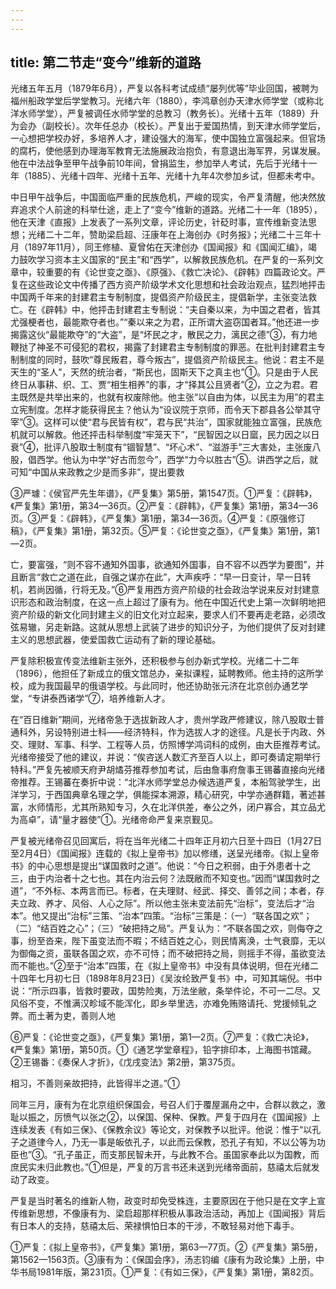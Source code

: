 ```yaml
---
---
---
```

title: 第二节走“变今”维新的道路
---



光绪五年五月（1879年6月），严复以各科考试成绩“屡列优等”毕业回国，被聘为福州船政学堂后学堂教习。光绪六年（1880），李鸿章创办天津水师学堂（或称北洋水师学堂），严复被调任水师学堂的总教习（教务长）。光绪十五年（1889）升为会办（副校长）。次年任总办（校长）。严复出于爱国热情，到天津水师学堂后，一心想把学校办好，多培养人才，建设强大的海军，使中国独立富强起来。但官场的腐朽，使他感到办理海军教育无法施展政治抱负，有意退出海军界，另谋发展。他在中法战争至甲午战争前10年间，曾捐监生，参加举人考试，先后于光绪十一年（1885）、光绪十四年、光绪十五年、光绪十九年4次参加乡试，但都未考中。

中日甲午战争后，中国面临严重的民族危机，严峻的现实，令严复清醒，他决然放弃追求个人前途的科举仕途，走上了“变今”维新的道路。光绪二十一年（1895），他在天津《直报》上发表了一系列文章，评论历史，针砭时事，宣传维新变法思想；光绪二十二年，赞助梁启超、汪康年在上海创办《时务报》；光绪二十三年十月（1897年11月），同王修植、夏曾佑在天津创办《国闻报》和《国闻汇编》，竭力鼓吹学习资本主义国家的“民主”和“西学”，以解救民族危机。在严复的一系列文章中，较重要的有《论世变之亟》、《原强》、《救亡决论》、《辟韩》四篇政论文。严复在这些政论文中传播了西方资产阶级学术文化思想和社会政治观点，猛烈地抨击中国两千年来的封建君主专制制度，提倡资产阶级民主，提倡新学，主张变法救亡。在《辟韩》中，他抨击封建君主专制说：“夫自秦以来，为中国之君者，皆其尤强梗者也，最能欺夺者也。”“秦以来之为君，正所谓大盗窃国者耳。”他还进一步揭露这伙“最能欺夺”的“大盗”，是“坏民之才，散民之力，漓民之德”③，有力地鞭挞了神圣不可侵犯的君权，揭露了封建君主专制制度的罪恶。在批判封建君主专制制度的同时，鼓吹“尊民叛君，尊今叛古”，提倡资产阶级民主。他说：君主不是天生的“圣人”，天然的统治者，“斯民也，固斯天下之真主也”①。只是由于人民终日从事耕、织、工、贾“相生相养”的事，才“择其公且贤者”②，立之为君。君主既然是共举出来的，也就有权废除他。他主张“以自由为体，以民主为用”的君主立宪制度。怎样才能获得民主？他认为“设议院于京师，而令天下郡县各公举其守宰”③。这样可以使“君与民皆有权”，君与民“共治”，国家就能独立富强，民族危机就可以解救。他还抨击科举制度“牢笼天下”，“民智因之以日窳，民力因之以日衰”④，批评八股取士制度有“锢智慧”、“坏心术”、“滋游手”三大害处，主张废八股，倡西学。他认为中学“好古而忽今”，西学“力今以胜古”⑤。讲西学之后，就可知“中国从来政教之少是而多非”，提出要救

③严璩：《侯官严先生年谱》，《严复集》第5册，第1547页。①严复：《辟韩》，《严复集》第1册，第34—36页。②严复：《辟韩》，《严复集》第1册，第34—36页。③严复：《辟韩》，《严复集》第1册，第34—36页。④严复：《原强修订稿》，《严复集》第1册，第32页。⑤严复：《论世变之亟》，《严复集》第1册，第1—2页。

亡，要富强，“则不容不通知外国事，欲通知外国事，自不容不以西学为要图”，并且断言“救亡之道在此，自强之谋亦在此”，大声疾呼：“早一日变计，早一日转机，若尚因循，行将无及。”⑥严复用西方资产阶级的社会政治学说来反对封建意识形态和政治制度，在这一点上超过了康有为。他在中国近代史上第一次鲜明地把资产阶级的新文化同封建主义的旧文化对立起来，要求人们不要再走老路，必须改弦易辙，另走新路。这就从思想上武装了进步的知识分子，为他们提供了反对封建主义的思想武器，使爱国救亡运动有了新的理论基础。

严复除积极宣传变法维新主张外，还积极参与创办新式学校。光绪二十二年（1896），他担任了新成立的俄文馆总办，亲拟课程，延聘教师。他主持的这所学校，成为我国最早的俄语学校。与此同时，他还协助张元济在北京创办通艺学堂，“专讲泰西诸学”⑦，培养维新人才。

在“百日维新”期间，光绪帝急于选拔新政人才，贵州学政严修建议，除八股取士普通科外，另设特别进士科——经济特科，作为选拔人才的途径。凡是长于内政、外交、理财、军事、科学、工程等人员，仿照博学鸿词科的成例，由大臣推荐考试。光绪帝接受了他的建议，并说：“俟咨送人数汇齐至百人以上，即可奏请定期举行特科。”严复先被顺天府尹胡燏芬推荐参加考试，后由詹事府詹事王锡蕃直接向光绪帝推荐。王锡蕃在奏折中说：“北洋水师学堂总办候选道严复，本船驾驶学生，出洋学习，于西国典章名理之学，俱能探本溯源，精心研究，中学亦通群籍，著述甚富，水师情形，尤其所熟知专习，久在北洋供差，奉公之外，闭户寡合，其立品尤为高卓”，请“量才器使”①。光绪帝命严复来京觐见。

严复被光绪帝召见回寓后，将在当年光绪二十四年正月初六日至十四日（1月27日至2月4日）《国闻报》连载的《拟上皇帝书》加以修缮，送呈光绪帝。《拟上皇帝书》的中心思想是提出“谋国救时之道”。他说：“今日之积弱，由于外患者十之三，由于内治者十之七也。其在内治云何？法既敝而不知变也。”因而“谋国救时之道”，“不外标、本两言而已。标者，在夫理财、经武、择交、善邻之间；本者，存夫立政、养才、风俗、人心之际”。所以他主张未变法前先“治标”，变法后才“治本”。他又提出“治标”三策、“治本”四策。“治标”三策是：（一）“联各国之欢”；（二）“结百姓之心”；（三）“破把持之局”。严复认为：“不联各国之欢，则侮夺之事，纷至沓来，陛下虽变法而不暇；不结百姓之心，则民情离涣，士气衰靡，无以为御侮之资，虽联各国之欢，亦不可恃；而不破把持之局，则摇手不得，虽欲变法而不能也。”②至于“治本”四策，在《拟上皇帝书》中没有具体说明，但在光绪二十四年七月初七日（1898年8月23日）《吴汝纶致严复书》中，可知其端倪。书中说：“所示四事，皆救时要政，国势险夷，万法坐敝，条举件论，不可一二尽。又风俗不变，不惟满汉畛域不能浑化，即乡举里选，亦难免贿赂请托、党援倾轧之弊。而土著为吏，善则人地

⑥严复：《论世变之亟》，《严复集》第1册，第1—2页。⑦严复：《救亡决论》，《严复集》第1册，第50页。①《通艺学堂章程》，铅字排印本，上海图书馆藏。②王锡番：《奏保人才折》，《戊戌变法》第2册，第375页。

相习，不善则亲故把持，此皆得半之道。”①

同年三月，康有为在北京组织保国会，号召人们于覆屋漏舟之中，合群以救之，激耻以振之，厉愤气以张之②，以保国、保种、保教。严复于四月在《国闻报》上连续发表《有如三保》、《保教余议》等论文，对保教予以批评。他说：惟于“以孔子之道律今人，乃无一事是皈依孔子，以此而云保教，恐孔子有知，不以公等为功臣也”③。“孔子虽正，而支那民智未开，与此教不合。虽国家奉此以为国教，而庶民实未归此教也。”①但是，严复的万言书还未送到光绪帝面前，慈禧太后就发动了政变。

严复是当时著名的维新人物，政变时却免受株连，主要原因在于他只是在文字上宣传维新思想，不像康有为、梁启超那样积极从事政治活动，再加上《国闻报》背后有日本人的支持，慈禧太后、荣禄惧怕日本的干涉，不敢轻易对他下毒手。

①严复：《拟上皇帝书》，《严复集》第1册，第63—77页。②《严复集》第5册，第1562—1563页。③康有为：《保国会序》，汤志钧编《康有为政论集》上册，中华书局1981年版，第231页。①严复：《有如三保》，《严复集》第1册，第82页。